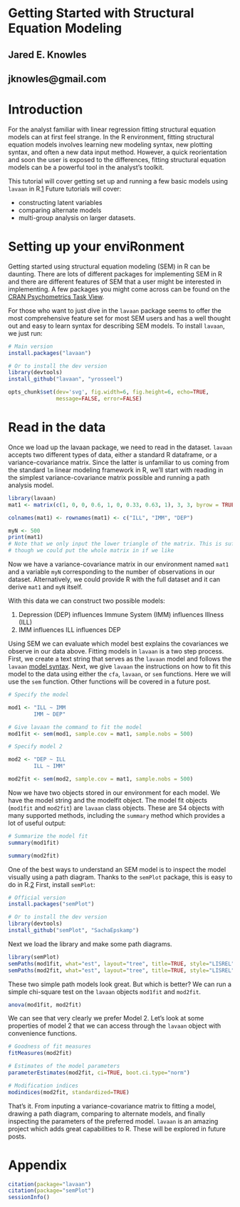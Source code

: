 Getting Started with Structural Equation Modeling
========================================================

## Jared E. Knowles
## jknowles@gmail.com

# Introduction

For the analyst familiar with linear regression fitting structural equation models 
can at first feel strange. In the R environment, fitting structural equation models 
involves learning new modeling syntax, new plotting syntax, and often a new 
data input method. However, a quick reorientation and soon the user is exposed 
to the differences, fitting structural equation models can be a powerful tool in 
the analyst's toolkit. 

This tutorial will cover getting set up and running a few basic models using `lavaan` 
in R.[1] Future tutorials will cover:

* constructing latent variables
* comparing alternate models 
* multi-group analysis on larger datasets. 

# Setting up your enviRonment

Getting started using structural equation modeling (SEM) in R can be daunting. There are 
lots of different packages for implementing SEM in R and there are different features 
of SEM that a user might be interested in implementing. A few packages you might come 
across can be found on the [CRAN Psychometrics Task View](http://cran.r-project.org/web/views/Psychometrics.html). 

For those who want to just dive in the `lavaan` package seems to offer the most 
comprehensive feature set for most SEM users and has a well thought out and easy 
to learn syntax for describing SEM models. To install `lavaan`, we just run:

```r
# Main version
install.packages("lavaan")

# Or to install the dev version
library(devtools)
install_github("lavaan", "yrosseel")
```

```r
opts_chunk$set(dev='svg', fig.width=6, fig.height=6, echo=TRUE, 
               message=FALSE, error=FALSE)

```

# Read in the data

Once we load up the lavaan package, we need to read in the dataset. `lavaan` accepts 
two different types of data, either a standard R dataframe, or a variance-covariance 
matrix. Since the latter is unfamiliar to us coming from the standard `lm` linear modeling 
framework in R, we'll start with reading in the simplest variance-covariance matrix 
possible and running a path analysis model. 

```r
library(lavaan)
mat1 <- matrix(c(1, 0, 0, 0.6, 1, 0, 0.33, 0.63, 1), 3, 3, byrow = TRUE)

colnames(mat1) <- rownames(mat1) <- c("ILL", "IMM", "DEP")

myN <- 500
print(mat1)
# Note that we only input the lower triangle of the matrix. This is sufficient
# though we could put the whole matrix in if we like
```

Now we have a variance-covariance matrix in our environment named `mat1` and a 
variable `myN` corresponding to the number of observations in our dataset. Alternatively, 
we could provide R with the full dataset and it can derive `mat1` and `myN` itself. 

With this data we can construct two possible models: 

1. Depression (DEP) influences Immune System (IMM) influences Illness (ILL)
2. IMM influences ILL influences DEP

Using SEM we can evaluate which model best explains the covariances we observe in 
our data above. Fitting models in `lavaan` is a two step process. First, we create 
a text string that serves as the `lavaan` model and follows the `lavaan` [model 
syntax](http://www.inside-r.org/packages/cran/lavaan/docs/model.syntax). Next, we 
give `lavaan` the instructions on how to fit this model to the data using either the 
`cfa`, `lavaan`, or `sem` functions. Here we will use the `sem` function. Other 
functions will be covered in a future post. 

```r
# Specify the model 

mod1 <- "ILL ~ IMM 
        IMM ~ DEP"

# Give lavaan the command to fit the model 
mod1fit <- sem(mod1, sample.cov = mat1, sample.nobs = 500)

# Specify model 2

mod2 <- "DEP ~ ILL
        ILL ~ IMM"

mod2fit <- sem(mod2, sample.cov = mat1, sample.nobs = 500)
```

Now we have two objects stored in our environment for each model. We have the 
model string and the modelfit object. The model fit objects (`mod1fit` and `mod2fit`) 
are `lavaan` class objects. These are S4 objects with many supported methods, including 
the `summary` method which provides a lot of useful output: 

```r
# Summarize the model fit
summary(mod1fit)

summary(mod2fit)
```

One of the best ways to understand an SEM model is to inspect the model visually 
using a path diagram. Thanks to the `semPlot` package, 
this is easy to do in R.[2] First, install `semPlot`:

```r
# Official version
install.packages("semPlot")

# Or to install the dev version
library(devtools)
install_github("semPlot", "SachaEpskamp")
```

Next we load the library and make some path diagrams. 

```r
library(semPlot)
semPaths(mod1fit, what="est", layout="tree", title=TRUE, style="LISREL")
semPaths(mod2fit, what="est", layout="tree", title=TRUE, style="LISREL")
```

These two simple path models look great. But which is better? We can run a simple 
chi-square test on the `lavaan` objects `mod1fit` and `mod2fit`. 

```r
anova(mod1fit, mod2fit)
```

We can see that very clearly we prefer Model 2. Let's look at some properties of 
model 2 that we can access through the `lavaan` object with convenience functions. 

```r
# Goodness of fit measures
fitMeasures(mod2fit)

# Estimates of the model parameters
parameterEstimates(mod2fit, ci=TRUE, boot.ci.type="norm")

# Modification indices
modindices(mod2fit, standardized=TRUE)
```

That's it. From inputing a variance-covariance matrix to fitting a model, 
drawing a path diagram, comparing to alternate models, and finally inspecting 
the parameters of the preferred model. `lavaan` is an amazing project which 
adds great capabilities to R. These will be explored in future posts. 

# Appendix

```r
citation(package="lavaan")
citation(package="semPlot")
sessionInfo()
```


[1]: http://lavaan.ugent.be/ "The lavaan homepage"
[2]: http://sachaepskamp.com/semPlot/ "The semPlot homepage"